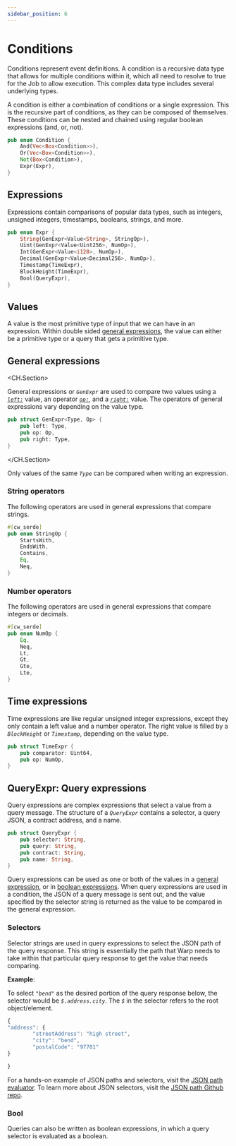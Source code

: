 ```yaml
---
sidebar_position: 6
---
```



# Conditions


Conditions represent event definitions. A condition is a recursive data type that allows for multiple conditions within it, which all need to resolve to true for the Job to allow execution. This complex data type includes several underlying types.

A condition is either a combination of conditions or a single expression. This is the recursive part of conditions, as they can be composed of themselves. These conditions can be nested and chained using regular boolean expressions (and, or, not).

```rust
pub enum Condition {
    And(Vec<Box<Condition>>),
    Or(Vec<Box<Condition>>),
    Not(Box<Condition>),
    Expr(Expr),
}
```

## Expressions

Expressions contain comparisons of popular data types, such as integers, unsigned integers, timestamps, booleans, strings, and more.

```rust keeper.rs
pub enum Expr {
    String(GenExpr<Value<String>, StringOp>),
    Uint(GenExpr<Value<Uint256>, NumOp>),
    Int(GenExpr<Value<i128>, NumOp>),
    Decimal(GenExpr<Value<Decimal256>, NumOp>),
    Timestamp(TimeExpr),
    BlockHeight(TimeExpr),
    Bool(QueryExpr),
}
```

## Values

A value is the most primitive type of input that we can have in an expression. Within double sided [general expressions](#general-expressions), the value can either be a primitive type or a query that gets a primitive type. 


## General expressions

<CH.Section>



General expressions or _`GenExpr`_ are used to compare two values using a [_`left:`_](focus://2) value, an operator [_`op:`_](focus://3), and a [_`right:`_](focus://4) value. The operators of general expressions vary depending on the value type. 

```rust keeper.rs
pub struct GenExpr<Type, Op> {
    pub left: Type,
    pub op: Op,
    pub right: Type,
}
```

</CH.Section>


<Admonition type="tip" icon="✅" title="Comparing values">

Only values of the same _`Type`_ can be compared when writing an expression. 

</Admonition>



### String operators

The following operators are used in general expressions that compare strings. 

```rust keeper.rs
#[cw_serde]
pub enum StringOp {
    StartsWith,
    EndsWith,
    Contains,
    Eq,
    Neq,
}
```

### Number operators

The following operators are used in general expressions that compare integers or decimals. 

```rust keeper.rs
#[cw_serde]
pub enum NumOp {
    Eq,
    Neq,
    Lt,
    Gt,
    Gte,
    Lte,
}
```

## Time expressions

Time expressions are like regular unsigned integer expressions, except they only contain a left value and a number operator. The right value is filled by a _`BlockHeight`_ or _`Timestamp`_, depending on the value type.

```rust keeper.rs
pub struct TimeExpr {
    pub comparator: Uint64,
    pub op: NumOp,
}
```


## QueryExpr: Query expressions

Query expressions are complex expressions that select a value from a query message. The structure of a _`QueryExpr`_ contains a selector, a query JSON, a contract address, and a name. 

```rust keeper.rs
pub struct QueryExpr {
    pub selector: String,
    pub query: String,
    pub contract: String,
    pub name: String,
}
```

Query expressions can be used as one or both of the values in a [general expression](#general-expressions), or in [boolean expressions](#bool). When query expressions are used in a condition, the JSON of a query message is sent out, and the value specified by the selector string is returned as the value to be compared in the general expression. 

### Selectors

Selector strings are used in query expressions to select the JSON path of the query response. This string is essentially the path that Warp needs to take within that particular query response to get the value that needs comparing. 

**Example**:

To select _`"bend"`_ as the desired portion of the query response below, the selector would be _`$.address.city`_. The _`$`_ in the selector refers to the root object/element. 

```javascript example.json
{
"address": {
        "streetAddress": "high street",
        "city": "bend",
        "postalCode": "97701"
}

}
```

For a hands-on example of JSON paths and selectors, visit the [JSON path evaluator](https://jsonpath.com/).
To learn more about JSON selectors, visit the [JSON path Github repo](https://github.com/json-path/JsonPath). 

### Bool

Queries can also be written as boolean expressions, in which a query selector is evaluated as a boolean. 
